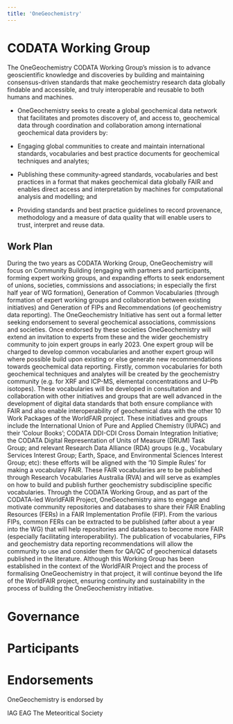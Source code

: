 ```yaml
---
title: 'OneGeochemistry'
---
```



# CODATA Working Group

The OneGeochemistry CODATA Working Group’s mission is to advance geoscientific knowledge and discoveries by building and maintaining consensus-driven standards that make geochemistry research data globally findable and accessible, and truly interoperable and reusable to both humans and machines.

- OneGeochemistry seeks to create a global geochemical data network that facilitates and promotes discovery of, and access to, geochemical data through coordination and collaboration among international geochemical data providers by:

- Engaging global communities to create and maintain international standards, vocabularies and best practice documents for geochemical techniques and analytes;

- Publishing these community-agreed standards, vocabularies and best practices in a format that makes geochemical data globally FAIR and enables direct access and interpretation by machines for computational analysis and modelling; and

- Providing standards and best practice guidelines to record provenance, methodology and a measure of data quality that will enable users to trust, interpret and reuse data.

## Work Plan
During the two years as CODATA Working Group, OneGeochemistry will focus on Community Building (engaging with partners and participants, forming expert working groups, and  expanding efforts to seek endorsement of unions, societies, commissions and associations; in especially the first half year of WG formation), Generation of Common Vocabularies (through formation of expert working groups and collaboration between existing initiatives) and Generation of FIPs and Recommendations (of  geochemistry data reporting). The OneGeochemistry Initiative has sent out a formal letter seeking endorsement to several geochemical associations, commissions and societies. Once endorsed by these societies OneGeochemistry will extend an invitation to experts from these and the wider geochemistry community to join expert groups in early 2023. One expert group will be charged to develop common vocabularies and another expert group will where possible build upon existing or else generate new recommendations towards geochemical data reporting. Firstly, common vocabularies for both geochemical techniques and analytes will be created by the geochemistry community (e.g. for XRF and ICP-MS, elemental concentrations and U–Pb isotopes). These vocabularies will be developed in consultation and collaboration with other initiatives and groups that are well advanced in the development of digital data standards that both ensure compliance with FAIR and also enable interoperability of geochemical data with the other 10 Work Packages of the WorldFAIR project. These initiatives and groups include the International Union of Pure and Applied Chemistry (IUPAC) and their ‘Colour Books’; CODATA DDI-CDI Cross Domain Integration Initiative; the CODATA Digital Representation of Units of Measure (DRUM) Task Group; and relevant Research Data Alliance (RDA) groups (e.g., Vocabulary Services Interest Group; Earth, Space, and Environmental Sciences Interest Group; etc): these efforts will be aligned with the ‘10 Simple Rules’ for making a vocabulary FAIR. These FAIR vocabularies are to be published through Research Vocabularies Australia (RVA) and will serve as examples on how to build and publish further geochemistry subdiscipline specific vocabularies.
Through the CODATA Working Group, and as part of the CODATA-led WorldFAIR Project, OneGeochemistry aims to engage and motivate community repositories and databases to share their FAIR Enabling Resources (FERs) in a FAIR Implementation Profile (FIP). From the various FIPs, common FERs can be extracted to be published (after about a year into the WG) that will help repositories and databases to become more FAIR (especially facilitating interoperability). The publication of vocabularies, FIPs and geochemistry data reporting recommendations will allow the community to use and consider them for QA/QC of geochemical datasets published in the literature.
Although this Working Group has been established in the context of the WorldFAIR Project and the process of formalising OneGeochemistry in that project, it will continue beyond the life of the WorldFAIR project, ensuring continuity and sustainability in the process of building the OneGeochemistry initiative.

# Governance


# Participants


# Endorsements

OneGeochemistry is endorsed by 

IAG
EAG
The Meteoritical Society